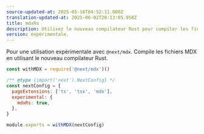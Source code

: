 ```yaml
---
source-updated-at: 2025-05-16T04:52:11.000Z
translation-updated-at: 2025-06-02T20:13:05.958Z
title: mdxRs
description: Utilisez le nouveau compilateur Rust pour compiler les fichiers MDX dans l'App Router.
version: expérimentale.
---
```


Pour une utilisation expérimentale avec `@next/mdx`. Compile les fichiers MDX en utilisant le nouveau compilateur Rust.

```js filename="next.config.js"
const withMDX = require('@next/mdx')()

/** @type {import('next').NextConfig} */
const nextConfig = {
  pageExtensions: ['ts', 'tsx', 'mdx'],
  experimental: {
    mdxRs: true,
  },
}

module.exports = withMDX(nextConfig)
```
